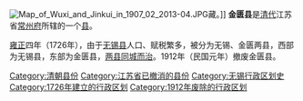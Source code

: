 [[File:Map_of_Wuxi_and_Jinkui_in_1907_02_2013-04.JPG|thumb]]藏。]]
'''金匮县'''是[[清朝|清代]]江苏省[[常州府|常州府]]所辖的一个[[县|县]]。

[[雍正|雍正]]四年（1726年），由于[[无锡县|无锡县]]人口、赋税繁多，被分为无锡、金匮两县，西部为无锡县，东部为金匮县，[[两县同城而治|两县同城而治]]。1912年（民国元年）撤废金匮县。

{{清朝行政区划小作品}}
{{DEFAULTSORT:J}}
[[Category:清朝县份|Category:清朝县份]]
[[Category:江苏省已撤消的县份|Category:江苏省已撤消的县份]]
[[Category:无锡行政区划史|Category:无锡行政区划史]]
[[Category:1726年建立的行政区划|Category:1726年建立的行政区划]]
[[Category:1912年废除的行政区划|Category:1912年废除的行政区划]]